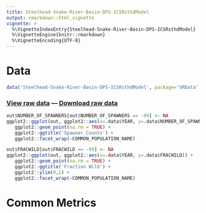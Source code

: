 ```yaml
---
title: Steelhead-Snake-River-Basin-DPS-ICSRsthdModel
output: rmarkdown::html_vignette
vignette: >
  %\VignetteIndexEntry{Steelhead-Snake-River-Basin-DPS-ICSRsthdModel}
  %\VignetteEngine{knitr::rmarkdown}
  %\VignetteEncoding{UTF-8}
---
```


# Data

```r
data('Steelhead-Snake-River-Basin-DPS-ICSRsthdModel', package='VRData')
```

### [View raw data](../data/Steelhead-Snake-River-Basin-DPS-ICSRsthdModel.html) &#8212; [Download raw data](../data/Steelhead-Snake-River-Basin-DPS-ICSRsthdModel.csv)

```r
out$NUMBER_OF_SPAWNERS[out$NUMBER_OF_SPAWNERS == -99] <- NA
ggplot2::ggplot(out, ggplot2::aes(x=.data$YEAR, y=.data$NUMBER_OF_SPAWNERS)) +
   ggplot2::geom_point(na.rm = TRUE) +
   ggplot2::ggtitle('Spawner Counts') +
   ggplot2::facet_wrap(~COMMON_POPULATION_NAME)
```

```r
out$FRACWILD[out$FRACWILD == -99] <- NA
ggplot2::ggplot(out, ggplot2::aes(x=.data$YEAR, y=.data$FRACWILD)) +
   ggplot2::geom_point(na.rm = TRUE) +
   ggplot2::ggtitle('Fraction Wild') +
   ggplot2::ylim(0,1) +
   ggplot2::facet_wrap(~COMMON_POPULATION_NAME)
```

# Common Metrics



